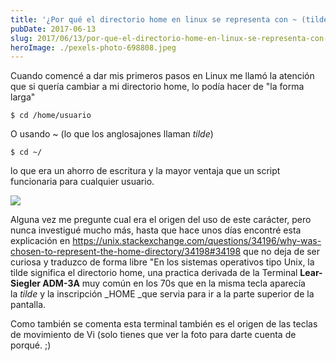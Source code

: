 ```yaml
---
title: '¿Por qué el directorio home en linux se representa con ~ (tilde)?'
pubDate: 2017-06-13
slug: 2017/06/13/por-que-el-directorio-home-en-linux-se-representa-con-tilde/
heroImage: ./pexels-photo-698808.jpeg
---
```


Cuando comencé a dar mis primeros pasos en Linux me llamó la atención que si quería cambiar a mi directorio home, lo podía hacer de "la forma larga"

```
$ cd /home/usuario
```

O usando ~ (lo que los anglosajones llaman *tilde*)

```
$ cd ~/
```

lo que era un ahorro de escritura y la mayor ventaja que un script funcionaria para cualquier usuario.

![](/images/l3esv.jpg)

Alguna vez me pregunte cual era el origen del uso de este carácter, pero nunca investigué mucho más, hasta que hace unos días encontré esta explicación en https://unix.stackexchange.com/questions/34196/why-was-chosen-to-represent-the-home-directory/34198#34198 que no deja de ser curiosa y traduzco de forma libre "En los sistemas operativos tipo Unix, la tilde significa el directorio home, una practica derivada de la Terminal **Lear-Siegler ADM-3A** muy común en los 70s que en la misma tecla aparecía la *tilde* y la inscripción _HOME _que servia para ir a la parte superior de la pantalla.

Como también se comenta esta terminal también es el origen de las teclas de movimiento de Vi (solo tienes que ver la foto para darte cuenta de porqué. ;)
